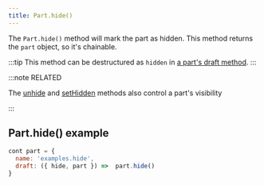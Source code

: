 ```yaml
---
title: Part.hide()
---
```


The `Part.hide()` method will mark the part as hidden.
This method returns the `part` object, so it's chainable.

:::tip
This method can be destructured as `hidden` 
in [a part's draft method](/reference/api/part/draft).
:::

:::note RELATED

The [unhide](/reference/api/part/unhide) and
[setHidden](/reference/api/part/sethidden) methods also control a
part's visibility

:::

## Part.hide() example

```js
cont part = {
  name: 'examples.hide',
  draft: ({ hide, part }) =>  part.hide()
}
```
